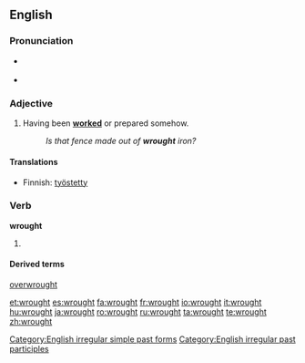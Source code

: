 ==English==

===Pronunciation===
*{{IPA|/'rɔːt/}} {{SAMPA|/'rO:t/}}
*{{audio|en-us-wrought.ogg|Audio (US)}}
*:{{rhymes|ɔːt}}

===Adjective===
{{en-adj|-}}
# Having been '''[[worked]]''' or prepared somehow.
#:''Is that fence made out of '''wrought''' iron?''

====Translations====
{{trans-top|Having been worked or prepared somehow}}
*Finnish: [[työstetty]]
{{trans-mid}}
{{trans-bottom}}

===Verb===
'''wrought'''

# {{past of|[[work]]}}

====Derived terms====
[[overwrought]]

[[Category:English irregular simple past forms]]
[[Category:English irregular past participles]]

[[et:wrought]]
[[es:wrought]]
[[fa:wrought]]
[[fr:wrought]]
[[io:wrought]]
[[it:wrought]]
[[hu:wrought]]
[[ja:wrought]]
[[ro:wrought]]
[[ru:wrought]]
[[ta:wrought]]
[[te:wrought]]
[[zh:wrought]]
